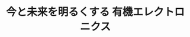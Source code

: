 ﻿---
title: "今と未来を明るくする 有機エレクトロニクス"
category: "物質理工学院"
vol: 79
interviewee: "森 健彦"
url: "http://www.op.titech.ac.jp/lab/mori/mori.html"
tags: ["工学","有機","電子","伝導","エレクトロニクス"]
pdf: "79-2-mori.pdf"
career: ""
pdfurl: "79-2-mori/79-2-mori.pdf"
preface: "森研究室では有機エレクトロニクスの研究を行なっている。有機エレクトロニクスとは有機半導体をベースとした電子工学のことであり、近年とても注目されている分野の一つである。本稿ではその中でも代表的な有機半導体と、あわせて有機超伝導に注目して紹介する。また、森研究室ではどのようなアプローチで研究に取り組んでいるかということについても触れていく。"
---
